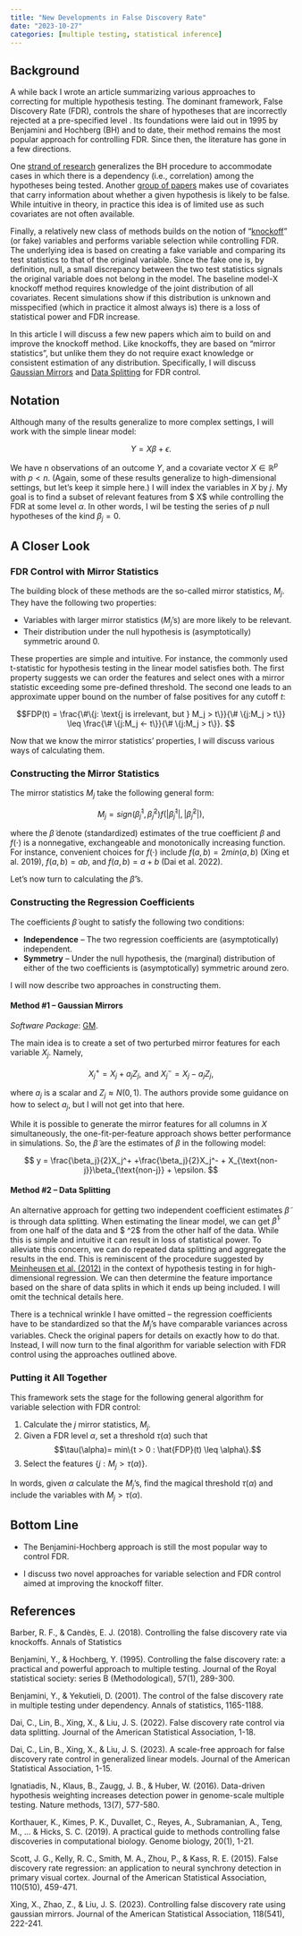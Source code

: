 ```yaml
---
title: "New Developments in False Discovery Rate"
date: "2023-10-27"
categories: [multiple testing, statistical inference]
---
```


## Background

A while back I wrote an article summarizing various approaches to correcting for multiple hypothesis testing. The dominant framework, False Discovery Rate (FDR), controls the share of hypotheses that are incorrectly rejected at a pre-specified level \alpha. Its foundations were laid out in 1995 by Benjamini and Hochberg (BH) and to date, their method remains the most popular approach for controlling FDR. Since then, the literature has gone in a few directions.

One [strand of research](https://www.jstor.org/stable/2674075) generalizes the BH procedure to accommodate cases in which there is a dependency (i.e., correlation) among the hypotheses being tested. Another [group of papers](https://genomebiology.biomedcentral.com/articles/10.1186/s13059-019-1716-1?ref=https://githubhelp.com) makes use of covariates that carry information about whether a given hypothesis is likely to be false. While intuitive in theory, in practice this idea is of limited use as such covariates are not often available.

Finally, a relatively new class of methods builds on the notion of “[knockoff](https://projecteuclid.org/journals/annals-of-statistics/volume-43/issue-5/Controlling-the-false-discovery-rate-via-knockoffs/10.1214/15-AOS1337.full)” (or fake) variables and performs variable selection while controlling FDR. The underlying idea is based on creating a fake variable and comparing its test statistics to that of the original variable. Since the fake one is, by definition, null, a small discrepancy between the two test statistics signals the original variable does not belong in the model. The baseline model-X knockoff method requires knowledge of the joint distribution of all covariates. Recent simulations show if this distribution is unknown and misspecified (which in practice it almost always is) there is a loss of statistical power and FDR increase.

In this article I will discuss a few new papers which aim to build on and improve the knockoff method. Like knockoffs, they are based on “mirror statistics”, but unlike them they do not require exact knowledge or consistent estimation of any distribution. Specifically, I will discuss [Gaussian Mirrors](https://www.tandfonline.com/doi/abs/10.1080/01621459.2021.1923510) and [Data Splitting](https://www.tandfonline.com/doi/abs/10.1080/01621459.2022.2060113) for FDR control.

## Notation

Although many of the results generalize to more complex settings, I will work with the simple linear model:

$$Y = X\beta + \epsilon.$$

We have n observations of an outcome $Y$, and a covariate vector $X\in \mathbb{R}^p$ with $p < n$. (Again, some of these results generalize to high-dimensional settings, but let’s keep it simple here.) I will index the variables in $X$ by $j$. My goal is to find a subset of relevant features from $ X$ while controlling the FDR at some level $\alpha$. In other words, I wil be testing the series of $p$ null hypotheses of the kind $\beta_j=0$.

## A Closer Look

### FDR Control with Mirror Statistics

The building block of these methods are the so-called mirror statistics, $M_j$. They have the following two properties:

- Variables with larger mirror statistics ($M_j$‘s) are more likely to be relevant.
- Their distribution under the null hypothesis is (asymptotically) symmetric around $0$.

These properties are simple and intuitive. For instance, the commonly used t-statistic for hypothesis testing in the linear model satisfies both. The first property suggests we can order the features and select ones with a mirror statistic exceeding some pre-defined threshold. The second one leads to an approximate upper bound on the number of false positives for any cutoff $t$:

  $$FDP(t) = \frac{\#\{j: \text{j is irrelevant, but } M_j > t\}}{\# \{j:M_j > t\}} \leq \frac{\# \{j:M_j <- t\}}{\# \{j:M_j > t\}}. $$

Now that we know the mirror statistics’ properties, I will discuss various ways of calculating them.

### Constructing the Mirror Statistics

The mirror statistics $M_j$ take the following general form:

  $$M_j = sign(\tilde{\beta}_j^1, \tilde{\beta}_j^2) f(|\tilde{\beta}_j^1|, |\tilde{\beta}_j^2|),$$

where the $\tilde{\beta}$ denote (standardized) estimates of the true coefficient $\beta$ and $f(\cdot)$ is a nonnegative, exchangeable and monotonically increasing function. For instance, convenient choices for $f(\cdot)$ include $f(a,b) = 2min(a,b)$ (Xing et al. 2019), $f(a,b) = ab$, and $f(a,b) = a+b$ (Dai et al. 2022).

Let’s now turn to calculating the $\tilde{\beta}$'s.

### Constructing the Regression Coefficients

The coefficients $\tilde{\beta}$ ought to satisfy the following two conditions:

- **Independence** – The two regression coefficients are (asymptotically) independent.
- **Symmetry** – Under the null hypothesis, the (marginal) distribution of either of the two coefficients is (asymptotically) symmetric around zero.

I will now describe two approaches in constructing them.

#### Method #1 – Gaussian Mirrors

*Software Package*: [GM](https://github.com/BioAlgs/GM).

The main idea is to create a set of two perturbed mirror features for each variable $X_j$. Namely,

  $$X_j^+ = X_j + a_jZ_j, \text{      and      } X_j^-=X_j -a_jZ_j,$$

where $a_j$ is a scalar and $Z_j \approx N(0,1)$. The authors provide some guidance on how to select $a_j$, but I will not get into that here.

While it is possible to generate the mirror features for all columns in $X$ simultaneously, the one-fit-per-feature approach shows better performance in simulations. So, the $\tilde{\beta}$ are the estimates of $\beta$ in the following model:

  $$ y = \frac{\beta_j}{2}X_j^+ +\frac{\beta_j}{2}X_j^- + X_{\text{non-j}}\beta_{\text{non-j}} + \epsilon. $$

#### Method #2 – Data Splitting

An alternative approach for getting two independent coefficient estimates $\tilde{\beta}$ is through data splitting. When estimating the linear model, we can get $\tilde{\beta}^1$ from one half of the data and $ \tilde{\beta}^2$ from the other half of the data. While this is simple and intuitive it can result in loss of statistical power. To alleviate this concern, we can do repeated data splitting and aggregate the results in the end. This is reminiscent of the procedure suggested by [Meinheusen et al. (2012)](https://www.tandfonline.com/doi/abs/10.1198/jasa.2009.tm08647) in the context of hypothesis testing in for high-dimensional regression. We can then determine the feature importance based on the share of data splits in which it ends up being included. I will omit the technical details here.

There is a technical wrinkle I have omitted – the regression coefficients have to be standardized so that the $M_j$'s have comparable variances across variables. Check the original papers for details on exactly how to do that. Instead, I will now turn to the final algorithm for variable selection with FDR control using the approaches outlined above.

### Putting it All Together

This framework sets the stage for the following general algorithm for variable selection with FDR control:

::: {.callout-note title="Algorithm:"}
1. Calculate the $j$ mirror statistics, $M_j$.
2. Given a FDR level $\alpha$, set a threshold $\tau(\alpha)$ such that
  $$\tau(\alpha)= min\{t > 0 : \hat{FDP}(t) \leq \alpha\}.$$
3. Select the features $\{ j : M_j >  \tau(\alpha) \}$.
:::

In words, given $\alpha$ calculate the $M_j$‘s, find the magical threshold $\tau(\alpha)$ and include the variables with $M_j > \tau(\alpha)$.

## Bottom Line

- The Benjamini-Hochberg approach is still the most popular way to control FDR.

- I discuss two novel approaches for variable selection and FDR control aimed at improving the knockoff filter.

## References

Barber, R. F., & Candès, E. J. (2018). Controlling the false discovery rate via knockoffs. Annals of Statistics

Benjamini, Y., & Hochberg, Y. (1995). Controlling the false discovery rate: a practical and powerful approach to multiple testing. Journal of the Royal statistical society: series B (Methodological), 57(1), 289-300.

Benjamini, Y., & Yekutieli, D. (2001). The control of the false discovery rate in multiple testing under dependency. Annals of statistics, 1165-1188.

Dai, C., Lin, B., Xing, X., & Liu, J. S. (2022). False discovery rate control via data splitting. Journal of the American Statistical Association, 1-18.

Dai, C., Lin, B., Xing, X., & Liu, J. S. (2023). A scale-free approach for false discovery rate control in generalized linear models. Journal of the American Statistical Association, 1-15.

Ignatiadis, N., Klaus, B., Zaugg, J. B., & Huber, W. (2016). Data-driven hypothesis weighting increases detection power in genome-scale multiple testing. Nature methods, 13(7), 577-580.

Korthauer, K., Kimes, P. K., Duvallet, C., Reyes, A., Subramanian, A., Teng, M., … & Hicks, S. C. (2019). A practical guide to methods controlling false discoveries in computational biology. Genome biology, 20(1), 1-21.

Scott, J. G., Kelly, R. C., Smith, M. A., Zhou, P., & Kass, R. E. (2015). False discovery rate regression: an application to neural synchrony detection in primary visual cortex. Journal of the American Statistical Association, 110(510), 459-471.

Xing, X., Zhao, Z., & Liu, J. S. (2023). Controlling false discovery rate using gaussian mirrors. Journal of the American Statistical Association, 118(541), 222-241.